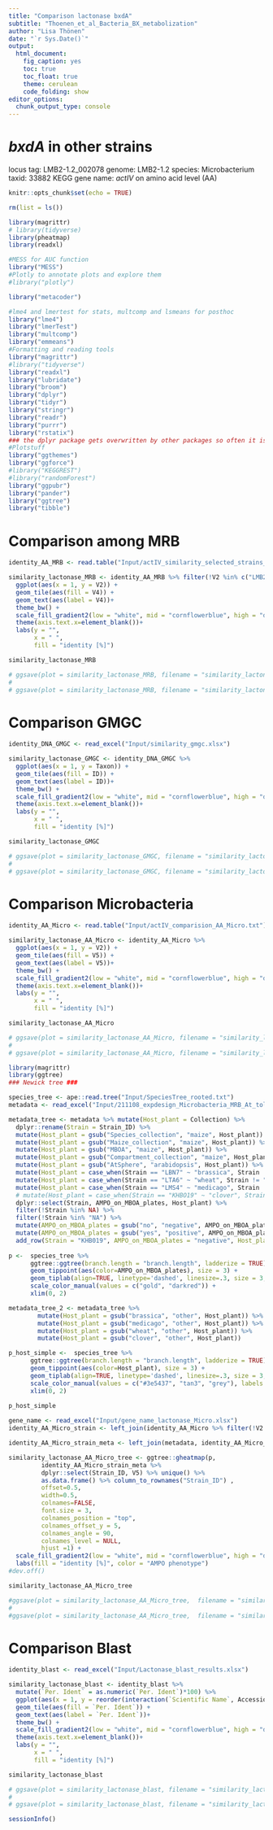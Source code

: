 ```yaml
---
title: "Comparison lactonase bxdA"
subtitle: "Thoenen_et_al_Bacteria_BX_metabolization"
author: "Lisa Thönen"
date: "`r Sys.Date()`"
output: 
  html_document:
    fig_caption: yes
    toc: true
    toc_float: true
    theme: cerulean
    code_folding: show
editor_options: 
  chunk_output_type: console
---
```


# *bxdA* in other strains
locus tag: LMB2-1.2_002078 genome: LMB2-1.2
species: Microbacterium taxid: 33882
KEGG gene name: *actIV*
on amino acid level (AA)

```r
knitr::opts_chunk$set(echo = TRUE)
```

```r
rm(list = ls())
```

```r
library(magrittr)
# library(tidyverse)
library(pheatmap)
library(readxl)

#MESS for AUC function
library("MESS")
#Plotly to annotate plots and explore them
#library("plotly")

library("metacoder")

#lme4 and lmertest for stats, multcomp and lsmeans for posthoc
library("lme4")
library("lmerTest")
library("multcomp")
library("emmeans")
#Formatting and reading tools
library("magrittr")
#library("tidyverse")
library("readxl")
library("lubridate")
library("broom")
library("dplyr")
library("tidyr")
library("stringr")
library("readr")
library("purrr")
library("rstatix")
### the dplyr package gets overwritten by other packages so often it is necessary to load it specifically again when needed for exapmle like that: dplyr::select
#Plotstuff
library("ggthemes")
library("ggforce")
#library("KEGGREST")
#library("randomForest")
library("ggpubr")
library("pander")
library("ggtree")
library("tibble")
```

# Comparison among MRB

```r
identity_AA_MRB <- read.table("Input/actIV_similarity_selected_strains_taxa.txt")
```

```r
similarity_lactonase_MRB <- identity_AA_MRB %>% filter(!V2 %in% c("LMB21.2_002078", "LMB211.1_002997", "LMS41.2_002646", "LMS411.1_001325")) %>% 
  ggplot(aes(x = 1, y = V2)) + 
  geom_tile(aes(fill = V4)) +
  geom_text(aes(label = V4))+
  theme_bw() +
  scale_fill_gradient2(low = "white", mid = "cornflowerblue", high = "darkred", midpoint = 35) +
  theme(axis.text.x=element_blank())+
  labs(y = "",
       x = " ",
       fill = "identity [%]")

similarity_lactonase_MRB

# ggsave(plot = similarity_lactonase_MRB, filename = "similarity_lactonase_MRB.pdf", width = 8.8, height = 9, dpi = 300, scale = 1, units = "cm")
# 
# ggsave(plot = similarity_lactonase_MRB, filename = "similarity_lactonase_MRB.svg", width = 8.8, height = 9, dpi = 300, scale = 1, units = "cm")
```

# Comparison GMGC

```r
identity_DNA_GMGC <- read_excel("Input/similarity_gmgc.xlsx")
```

```r
similarity_lactonase_GMGC <- identity_DNA_GMGC %>% 
  ggplot(aes(x = 1, y = Taxon)) + 
  geom_tile(aes(fill = ID)) +
  geom_text(aes(label = ID))+
  theme_bw() +
  scale_fill_gradient2(low = "white", mid = "cornflowerblue", high = "darkred", midpoint = 35) +
  theme(axis.text.x=element_blank())+
  labs(y = "",
       x = " ",
       fill = "identity [%]")

similarity_lactonase_GMGC

# ggsave(plot = similarity_lactonase_GMGC, filename = "similarity_lactonase_GMGC.pdf", width = 8.8, height = 6, dpi = 300, scale = 1, units = "cm")
# 
# ggsave(plot = similarity_lactonase_GMGC, filename = "similarity_lactonase_GMGC.svg", width = 8.8, height = 6, dpi = 300, scale = 1, units = "cm")
```

# Comparison Microbacteria 

```r
identity_AA_Micro <- read.table("Input/actIV_comparision_AA_Micro.txt")
```

```r
similarity_lactonase_AA_Micro <- identity_AA_Micro %>% 
  ggplot(aes(x = 1, y = V2)) + 
  geom_tile(aes(fill = V5)) +
  geom_text(aes(label = V5))+
  theme_bw() +
  scale_fill_gradient2(low = "white", mid = "cornflowerblue", high = "darkred", midpoint = 35) +
  theme(axis.text.x=element_blank())+
  labs(y = "",
       x = " ",
       fill = "identity [%]")

similarity_lactonase_AA_Micro

# ggsave(plot = similarity_lactonase_AA_Micro, filename = "similarity_lactonase_AA_Micro.pdf", width = 8.8, height = 6, dpi = 300, scale = 1, units = "cm")
# 
# ggsave(plot = similarity_lactonase_AA_Micro, filename = "similarity_lactonase_AA_Micro.svg", width = 8.8, height = 6, dpi = 300, scale = 1, units = "cm")
```

```r
library(magrittr)
library(ggtree)
### Newick tree ###

species_tree <- ape::read.tree("Input/SpeciesTree_rooted.txt")
metadata <- read_excel("Input/211108_expdesign_Microbacteria_MRB_At_tolerance_DMGmet.xlsx", sheet = 2)

metadata_tree <- metadata %>% mutate(Host_plant = Collection) %>% 
  dplyr::rename(Strain = Strain_ID) %>% 
  mutate(Host_plant = gsub("Species_collection", "maize", Host_plant)) %>% 
  mutate(Host_plant = gsub("Maize_collection", "maize", Host_plant)) %>% 
  mutate(Host_plant = gsub("MBOA", "maize", Host_plant)) %>% 
  mutate(Host_plant = gsub("Compartment_collection", "maize", Host_plant)) %>% 
  mutate(Host_plant = gsub("AtSphere", "arabidopsis", Host_plant)) %>% 
  mutate(Host_plant = case_when(Strain == "LBN7" ~ "brassica", Strain != "LBN7" ~ Host_plant)) %>% 
  mutate(Host_plant = case_when(Strain == "LTA6" ~ "wheat", Strain != "LTA6" ~ Host_plant)) %>% 
  mutate(Host_plant = case_when(Strain == "LMS4" ~ "medicago", Strain != "LMS4" ~ Host_plant)) %>% 
  # mutate(Host_plant = case_when(Strain == "KHBO19" ~ "clover", Strain != "KHB019" ~ Host_plant)) %>% 
  dplyr::select(Strain, AMPO_on_MBOA_plates, Host_plant) %>% 
  filter(!Strain %in% NA) %>% 
  filter(!Strain %in% "NA") %>% 
  mutate(AMPO_on_MBOA_plates = gsub("no", "negative", AMPO_on_MBOA_plates)) %>% 
  mutate(AMPO_on_MBOA_plates = gsub("yes", "positive", AMPO_on_MBOA_plates)) %>% 
  add_row(Strain = "KHB019", AMPO_on_MBOA_plates = "negative", Host_plant = "clover") %>%  mutate(Host_plant = factor(Host_plant, levels = c("maize", "arabidopsis", "brassica", "medicago", "wheat", "clover", "NA")))
  
p <-  species_tree %>% 
      ggtree::ggtree(branch.length = "branch.length", ladderize = TRUE)  %<+% metadata_tree + 
      geom_tippoint(aes(color=AMPO_on_MBOA_plates), size = 3) + 
      geom_tiplab(align=TRUE, linetype='dashed', linesize=.3, size = 3, offset = 0.02) + 
      scale_color_manual(values = c("gold", "darkred")) +
      xlim(0, 2) 

metadata_tree_2 <- metadata_tree %>% 
        mutate(Host_plant = gsub("brassica", "other", Host_plant)) %>% 
        mutate(Host_plant = gsub("medicago", "other", Host_plant)) %>% 
        mutate(Host_plant = gsub("wheat", "other", Host_plant)) %>% 
        mutate(Host_plant = gsub("clover", "other", Host_plant))

p_host_simple <-  species_tree %>% 
      ggtree::ggtree(branch.length = "branch.length", ladderize = TRUE) %<+% metadata_tree_2 +
      geom_tippoint(aes(color=Host_plant), size = 3) + 
      geom_tiplab(align=TRUE, linetype='dashed', linesize=.3, size = 3, offset = 0.02) +
      scale_color_manual(values = c("#3e5437", "tan3", "grey"), labels = c("maize", "arabidopsis", "other"), name = "Host plant") +
      xlim(0, 2) 
  
p_host_simple
```

```r
gene_name <- read_excel("Input/gene_name_lactonase_Micro.xlsx")
identity_AA_Micro_strain <- left_join(identity_AA_Micro %>% filter(!V2 %in% c("LWH71.2_003460")), gene_name, by = c("V2" = "gene"))

identity_AA_Micro_strain_meta <- left_join(metadata, identity_AA_Micro_strain, by = c("Strain_ID" = "Strain"))
```


```r
similarity_lactonase_AA_Micro_tree <- ggtree::gheatmap(p,
         identity_AA_Micro_strain_meta %>%
         dplyr::select(Strain_ID, V5) %>% unique() %>% 
         as.data.frame() %>% column_to_rownames("Strain_ID") ,
         offset=0.5,
         width=0.5,
         colnames=FALSE,
         font.size = 3,
         colnames_position = "top",
         colnames_offset_y = 5,
         colnames_angle = 90,
         colnames_level = NULL,
         hjust =1) +
  scale_fill_gradient2(low = "white", mid = "cornflowerblue", high = "darkred", midpoint = 35) +
  labs(fill = "identity [%]", color = "AMPO phenotype") 
#dev.off()

similarity_lactonase_AA_Micro_tree

#ggsave(plot = similarity_lactonase_AA_Micro_tree,  filename = "similarity_lactonase_AA_Micro_tree.pdf", width = 15, height = 19, dpi = 300, scale = 1, units = "cm")
# 
#ggsave(plot = similarity_lactonase_AA_Micro_tree,  filename = "similarity_lactonase_AA_Micro_tree.svg", width = 15, height = 19, dpi = 300, scale = 1, units = "cm")
```

# Comparison Blast

```r

identity_blast <- read_excel("Input/Lactonase_blast_results.xlsx")
```

```r
similarity_lactonase_blast <- identity_blast %>% 
  mutate(`Per. Ident` = as.numeric(`Per. Ident`)*100) %>% 
  ggplot(aes(x = 1, y = reorder(interaction(`Scientific Name`, Accession), desc(`Scientific Name`)))) + 
  geom_tile(aes(fill = `Per. Ident`)) +
  geom_text(aes(label = `Per. Ident`))+
  theme_bw() +
  scale_fill_gradient2(low = "white", mid = "cornflowerblue", high = "darkred", midpoint = 35) +
  theme(axis.text.x=element_blank())+
  labs(y = "",
       x = " ",
       fill = "identity [%]")

similarity_lactonase_blast

# ggsave(plot = similarity_lactonase_blast, filename = "similarity_lactonase_blast.pdf", width = 15, height = 12, dpi = 300, scale = 1, units = "cm")
# 
# ggsave(plot = similarity_lactonase_blast, filename = "similarity_lactonase_blast.svg",width = 15, height = 12, dpi = 300, scale = 1, units = "cm")
```

```r
sessionInfo()
```
